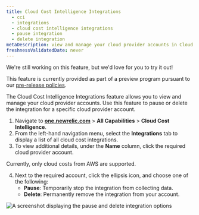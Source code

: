 ```yaml
---
title: Cloud Cost Intelligence Integrations
  - cci
  - integrations
  - cloud cost intelligence integrations
  - pause integration
  - delete integration
metaDescription: view and manage your cloud provider accounts in Cloud Cost Intelligence. Learn how to pause or delete integrations for specific cloud provider accounts.
freshnessValidatedDate: never
---
```

<Callout title="preview">
  We're still working on this feature, but we'd love for you to try it out!

  This feature is currently provided as part of a preview program pursuant to our [pre-release policies](/docs/licenses/license-information/referenced-policies/new-relic-pre-release-policy).
</Callout>

The Cloud Cost Intelligence Integrations feature allows you to view and manage your cloud provider accounts. Use this feature to pause or delete the integration for a specific cloud provider account.

1. Navigate to <DNT>[**one.newrelic.com**](https://one.newrelic.com) > **All Capabilities** > **Cloud Cost Intelligence**</DNT>.
2. From the left-hand navigation menu, select the **Integrations** tab to display a list of all cloud cost integrations.
3. To view additional details, under the **Name** column, click the required cloud provider account.

  <Callout variant="important">
  Currently, only cloud costs from AWS are supported.
  </Callout>

4. Next to the required account, click the ellipsis icon, and choose one of the following:
    - **Pause**: Temporarily stop the integration from collecting data.
    - **Delete**: Permanently remove the integration from your account.

<img
  title="Pause and delete integration"
  alt="A screenshot displaying the pause and delete integration options"
  src="/images/pause-delete-cci.webp"
/>